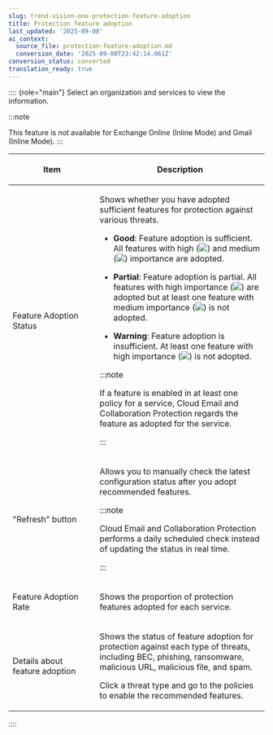 ```yaml
---
slug: trend-vision-one-protection-feature-adoption
title: Protection feature adoption
last_updated: '2025-09-08'
ai_context:
  source_file: protection-feature-adoption.md
  conversion_date: '2025-09-08T23:42:14.061Z'
conversion_status: converted
translation_ready: true
---
```


:::: {role="main"}
Select an organization and services to view the information.

:::note

This feature is not available for Exchange Online (Inline Mode) and Gmail (Inline Mode).
:::

<table>
<colgroup>
<col style="width: 34%" />
<col style="width: 66%" />
</colgroup>
<thead>
<tr>
<th><p>Item</p></th>
<th><p>Description</p></th>
</tr>
</thead>
<tbody>
<tr>
<td><p>Feature Adoption Status</p></td>
<td><p>Shows whether you have adopted sufficient features for protection against various threats.</p>
<ul>
<li><p><strong>Good</strong>: Feature adoption is sufficient. All features with high (<img src="./images/adoption_status_good=GUID-467933A9-7097-4D01-9D79-3FA0B71CFD18=en-us=.webp" />) and medium (<img src="./images/adoption_status_partial=GUID-E0AC1D18-BD21-4AC3-9D88-40146372BB10=en-us=.webp" />) importance are adopted.</p></li>
<li><p><strong>Partial</strong>: Feature adoption is partial. All features with high importance (<img src="./images/adoption_status_good=GUID-467933A9-7097-4D01-9D79-3FA0B71CFD18=en-us=.webp" />) are adopted but at least one feature with medium importance (<img src="./images/adoption_status_partial=GUID-E0AC1D18-BD21-4AC3-9D88-40146372BB10=en-us=.webp" />) is not adopted.</p></li>
<li><p><strong>Warning</strong>: Feature adoption is insufficient. At least one feature with high importance (<img src="./images/adoption_status_good=GUID-467933A9-7097-4D01-9D79-3FA0B71CFD18=en-us=.webp" />) is not adopted.</p></li>
</ul>


:::note

<p>If a feature is enabled in at least one policy for a service, Cloud Email and Collaboration Protection regards the feature as adopted for the service.</p>


:::

</td>
</tr>
<tr>
<td><p>"Refresh" button</p></td>
<td><p>Allows you to manually check the latest configuration status after you adopt recommended features.</p>


:::note

<p>Cloud Email and Collaboration Protection performs a daily scheduled check instead of updating the status in real time.</p>


:::

</td>
</tr>
<tr>
<td><p>Feature Adoption Rate</p></td>
<td><p>Shows the proportion of protection features adopted for each service.</p></td>
</tr>
<tr>
<td><p>Details about feature adoption</p></td>
<td><p>Shows the status of feature adoption for protection against each type of threats, including BEC, phishing, ransomware, malicious URL, malicious file, and spam.</p>
<p>Click a threat type and go to the policies to enable the recommended features.</p></td>
</tr>
</tbody>
</table>
::::
